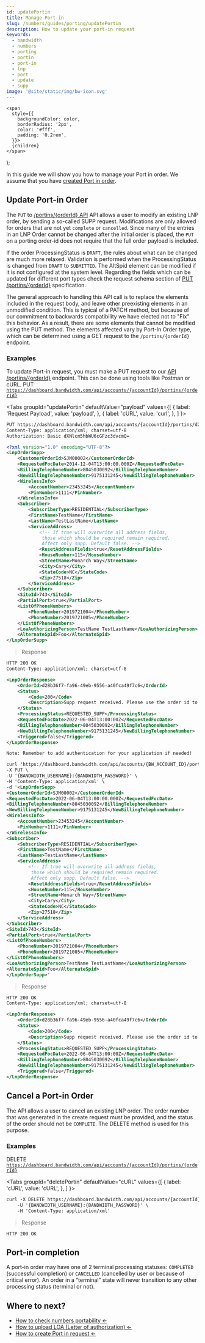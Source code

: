 ```yaml
---
id: updatePortin
title: Manage Port-in
slug: /numbers/guides/porting/updatePortin
description: How to update your port-in request
keywords:
  - bandwidth
  - numbers
  - porting
  - portin
  - port-in
  - lnp
  - port
  - update
  - supp
image: '@site/static/img/bw-icon.svg'
---
```




    <span
      style={{
        backgroundColor: color,
        borderRadius: '2px',
        color: '#fff',
        padding: '0.2rem',
      }}>
      {children}
    </span>
  );

In this guide we will show you how to manage your Port in order. We assume that you have [created Port in order](/docs/numbers/guides/porting/updatePortin).

## Update Port-in Order

The <code class="put">PUT</code> to [/portins/{orderId} API](/apis/numbers/#operation/UpdatePortin) API allows a user to modify an existing LNP order, by sending a so-called SUPP request. Modifications are only allowed for orders that are not yet `complete` or `cancelled`. Since many of the entries in an LNP Order cannot be changed after the initial order is placed, the ```PUT``` on a porting order-id does not require that the full order payload is included.

If the order ProcessingStatus is `DRAFT`, the rules about what can be changed are much more relaxed. Validation is performed when the ProcessingStatus is changed from `DRAFT` to `SUBMITTED`. The AltSpid element can be modified if it is not configured at the system level.
Regarding the fields which can be updated for different port types check the request schema section of [PUT /portins/{orderId}](/apis/numbers/#operation/UpdatePortin) specification.

The general approach to handling this API call is to replace the elements included in the request body, and leave other preexisting elements in an unmodified condition. This is typical of a PATCH method, but because of our commitment to backwards compatibility we have elected not to "Fix" this behavior. As a result, there are some elements that cannot be modified using the <Highlight color="#9a59c5">PUT</Highlight> method. The elements affected vary by Port-In Order type, which can be determined using a <Highlight color="#00bf8c">GET</Highlight> request to the `/portins/{orderId}` endpoint.

### Examples
To update Port-in request, you must make a <Highlight color="#9a59c5">PUT</Highlight> request to our [API /portins/{orderId}](/apis/numbers/#operation/UpdatePortin) endpoint. This can be done using tools like Postman or cURL.
<Highlight color="#9a59c5">PUT</Highlight> <code>https://dashboard.bandwidth.com/api/accounts/{accountId}/portins/{orderId}</code>

<Tabs
    groupId="updatePortin"
    defaultValue="payload"
    values={[
        { label: 'Request Payload', value: 'payload', },
        { label: 'cURL', value: 'curl', },
    ]
    }>
<TabItem value="payload">

```xml
PUT https://dashboard.bandwidth.com/api/accounts/{accountId}/portins/d28b36f7-fa96-49eb-9556-a40fca49f7c6 HTTP/1.1
Content-Type: application/xml; charset=utf-8
Authorization: Basic dXNlcm5hbWU6cGFzc3dvcmQ=

<?xml version="1.0" encoding="UTF-8"?>
<LnpOrderSupp>
    <CustomerOrderId>SJM00002</CustomerOrderId>
    <RequestedFocDate>2014-12-04T13:00:00.000Z</RequestedFocDate>
    <BillingTelephoneNumber>8045030092</BillingTelephoneNumber>
    <NewBillingTelephoneNumber>9175131245</NewBillingTelephoneNumber>
    <WirelessInfo>
        <AccountNumber>23453245</AccountNumber>
        <PinNumber>1111</PinNumber>
    </WirelessInfo>
    <Subscriber>
        <SubscriberType>RESIDENTIAL</SubscriberType>
        <FirstName>TestName</FirstName>
        <LastName>TestLastName</LastName>
        <ServiceAddress>
            <!-- If true will overwrite all address fields,
             those which should be required remain required.
             Affect only supp. Default false. -->
            <ResetAddressFields>true</ResetAddressFields>
            <HouseNumber>115</HouseNumber>
            <StreetName>Monarch Way</StreetName>
            <City>Cary</City>
            <StateCode>NC</StateCode>
            <Zip>27518</Zip>
        </ServiceAddress>
    </Subscriber>
    <SiteId>743</SiteId>
    <PartialPort>true</PartialPort>
    <ListOfPhoneNumbers>
        <PhoneNumber>2019721004</PhoneNumber>
        <PhoneNumber>2019721005</PhoneNumber>
    </ListOfPhoneNumbers>
    <LoaAuthorizingPerson>TestName TestLastName</LoaAuthorizingPerson>
    <AlternateSpid>Foo</AlternateSpid>
</LnpOrderSupp>
```

> Response

```xml
HTTP 200 OK
Content-Type: application/xml; charset=utf-8

<LnpOrderResponse>
    <OrderId>d28b36f7-fa96-49eb-9556-a40fca49f7c6</OrderId>
    <Status>
        <Code>200</Code>
        <Description>Supp request received. Please use the order id to check the status of your order later.</Description>
    </Status>
    <ProcessingStatus>REQUESTED_SUPP</ProcessingStatus>
    <RequestedFocDate>2022-06-04T13:00:00Z</RequestedFocDate>
    <BillingTelephoneNumber>8045030092</BillingTelephoneNumber>
    <NewBillingTelephoneNumber>9175131245</NewBillingTelephoneNumber>
    <Triggered>false</Triggered>
</LnpOrderResponse>
```

</TabItem>
<TabItem value="curl">

```xml
Note: Remember to add authentication for your application if needed!

curl 'https://dashboard.bandwidth.com/api/accounts/{BW_ACCOUNT_ID}/portins/d28b36f7-fa96-49eb-9556-a40fca49f7c6' \
-X PUT \
-U '{BANDWIDTH_USERNAME}:{BANDWIDTH_PASSWORD}' \
-H 'Content-Type: application/xml' \
-d '<LnpOrderSupp>
<CustomerOrderId>SJM00002</CustomerOrderId>
<RequestedFocDate>2022-06-04T13:00:00.000Z</RequestedFocDate>
<BillingTelephoneNumber>8045030092</BillingTelephoneNumber>
<NewBillingTelephoneNumber>9175131245</NewBillingTelephoneNumber>
<WirelessInfo>
    <AccountNumber>23453245</AccountNumber>
    <PinNumber>1111</PinNumber>
</WirelessInfo>
<Subscriber>
    <SubscriberType>RESIDENTIAL</SubscriberType>
    <FirstName>TestName</FirstName>
    <LastName>TestLastName</LastName>
    <ServiceAddress>
        <!-- If true will overwrite all address fields,
         those which should be required remain required.
         Affect only supp. Default false. -->
        <ResetAddressFields>true</ResetAddressFields>
        <HouseNumber>115</HouseNumber>
        <StreetName>Monarch Way</StreetName>
        <City>Cary</City>
        <StateCode>NC</StateCode>
        <Zip>27518</Zip>
    </ServiceAddress>
</Subscriber>
<SiteId>743</SiteId>
<PartialPort>true</PartialPort>
<ListOfPhoneNumbers>
    <PhoneNumber>2019721004</PhoneNumber>
    <PhoneNumber>2019721005</PhoneNumber>
</ListOfPhoneNumbers>
<LoaAuthorizingPerson>TestName TestLastName</LoaAuthorizingPerson>
<AlternateSpid>Foo</AlternateSpid>
</LnpOrderSupp>'
```

> Response

```xml
HTTP 200 OK
Content-Type: application/xml; charset=utf-8

<LnpOrderResponse>
    <OrderId>d28b36f7-fa96-49eb-9556-a40fca49f7c6</OrderId>
    <Status>
        <Code>200</Code>
        <Description>Supp request received. Please use the order id to check the status of your order later.</Description>
    </Status>
    <ProcessingStatus>REQUESTED_SUPP</ProcessingStatus>
    <RequestedFocDate>2022-06-04T13:00:00Z</RequestedFocDate>
    <BillingTelephoneNumber>8045030092</BillingTelephoneNumber>
    <NewBillingTelephoneNumber>9175131245</NewBillingTelephoneNumber>
    <Triggered>false</Triggered>
</LnpOrderResponse>
```

</TabItem>
</Tabs>

## Cancel a Port-in Order

The API allows a user to cancel an existing LNP order. The order number that was generated in the create request must be provided, and the status of the order should not be ```COMPLETE```. The <Highlight color="#ff6f47">DELETE</Highlight> method is used for this purpose.

### Examples
<Highlight color="#ff6f47">DELETE</Highlight> <code>https://dashboard.bandwidth.com/api/accounts/{accountId}/portins/{orderId}</code>

<Tabs
    groupId="deletePortin"
    defaultValue="cURL"
    values={[
        { label: 'cURL', value: 'cURL', },
    ]
    }>
<TabItem value="cURL">

```xml
curl -X DELETE https://dashboard.bandwidth.com/api/accounts/{accountId}/portins/d28b36f7-fa96-49eb-9556-a40fca49f7c6 \
    -U '{BANDWIDTH_USERNAME}:{BANDWIDTH_PASSWORD}' \
    -H 'Content-Type: application/xml'
```

> Response

```http
HTTP 200 OK
```

</TabItem>
</Tabs>

## Port-in completion

A port-in order may have one of 2 terminal processing statuses: ```COMPLETED``` (successful completion) or ```CANCELLED``` (cancelled by user or because of critical error). An order in a “terminal” state will never transition to any other processing status (terminal or not).

## Where to next?

- [How to check numbers portability ←](/docs/numbers/guides/porting/lnpChecker)
- [How to upload LOA (Letter of authorization) ←](/docs/numbers/guides/porting/loaUpload)
- [How to create Port in request ←](/docs/numbers/guides/porting/portingNumbers)

